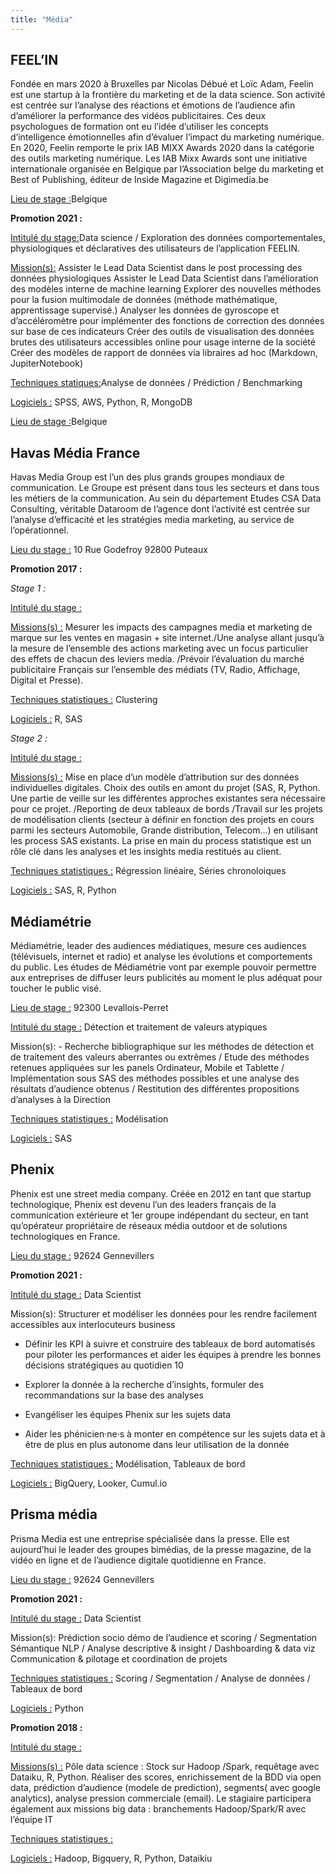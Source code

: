 ---
title: "Média"
---

## **FEEL'IN**

Fondée en mars 2020 à Bruxelles par Nicolas Débué et Loïc Adam, Feelin est une startup à la frontière du marketing et de la data science. Son activité est centrée sur l'analyse des réactions et émotions de l'audience afin d'améliorer la performance des vidéos publicitaires. Ces deux psychologues de formation ont eu l'idée d'utiliser les concepts d'intelligence émotionnelles afin d'évaluer l'impact du marketing numérique. En 2020, Feelin remporte le prix IAB MIXX Awards 2020 dans la catégorie des outils marketing numérique. Les IAB Mixx Awards sont une initiative internationale organisée en Belgique par l'Association belge du marketing et Best of Publishing, éditeur de Inside Magazine et Digimedia.be

[Lieu de stage :]{.underline}Belgique

**Promotion 2021 :**

[Intitulé du stage:]{.underline}Data science / Exploration des données comportementales, physiologiques et déclaratives des utilisateurs de l'application FEELIN.

[Mission(s):]{.underline} Assister le Lead Data Scientist dans le post processing des données physiologiques Assister le Lead Data Scientist dans l'amélioration des modèles interne de machine learning Explorer des nouvelles méthodes pour la fusion multimodale de données (méthode mathématique, apprentissage supervisé.) Analyser les données de gyroscope et d'accéléromètre pour implémenter des fonctions de correction des données sur base de ces indicateurs Créer des outils de visualisation des données brutes des utilisateurs accessibles online pour usage interne de la société Créer des modèles de rapport de données via libraires ad hoc (Markdown, JupiterNotebook)

[Techniques statiques:]{.underline}Analyse de données / Prédiction / Benchmarking

[Logiciels :]{.underline} SPSS, AWS, Python, R, MongoDB

[Lieu de stage :]{.underline}Belgique

## **Havas Média France**

Havas Media Group est l'un des plus grands groupes mondiaux de communication. Le Groupe est présent dans tous les secteurs et dans tous les métiers de la communication. Au sein du département Etudes CSA Data Consulting, véritable Dataroom de l'agence dont l'activité est centrée sur l'analyse d'efficacité et les stratégies media marketing, au service de l'opérationnel.

[Lieu du stage :]{.underline} 10 Rue Godefroy 92800 Puteaux

**Promotion 2017 :**

*Stage 1 :*

[Intitulé du stage :]{.underline}

[Missions(s) :]{.underline} Mesurer les impacts des campagnes media et marketing de marque sur les ventes en magasin + site internet./Une analyse allant jusqu'à la mesure de l'ensemble des actions marketing avec un focus particulier des effets de chacun des leviers media. /Prévoir l'évaluation du marché publicitaire Français sur l'ensemble des médiats (TV, Radio, Affichage, Digital et Presse).

[Techniques statistiques :]{.underline} Clustering

[Logiciels :]{.underline} R, SAS

*Stage 2 :*

[Intitulé du stage :]{.underline}

[Missions(s) :]{.underline} Mise en place d'un modèle d'attribution sur des données individuelles digitales. Choix des outils en amont du projet (SAS, R, Python. Une partie de veille sur les différentes approches existantes sera nécessaire pour ce projet. /Reporting de deux tableaux de bords /Travail sur les projets de modélisation clients (secteur à définir en fonction des projets en cours parmi les secteurs Automobile, Grande distribution, Telecom...) en utilisant les process SAS existants. La prise en main du process statistique est un rôle clé dans les analyses et les insights media restitués au client.

[Techniques statistiques :]{.underline} Régression linéaire, Séries chronoloiques

[Logiciels :]{.underline} SAS, R, Python

## **Médiamétrie**

Médiamétrie, leader des audiences médiatiques, mesure ces audiences (télévisuels, internet et radio) et analyse les évolutions et comportements du public. Les études de Médiamétrie vont par exemple pouvoir permettre aux entreprises de diffuser leurs publicités au moment le plus adéquat pour toucher le public visé.

[Lieu de stage :]{.underline} 92300 Levallois-Perret

[Intitulé du stage :]{.underline} Détection et traitement de valeurs atypiques

Mission(s): - Recherche bibliographique sur les méthodes de détection et de traitement des valeurs aberrantes ou extrêmes / Etude des méthodes retenues appliquées sur les panels Ordinateur, Mobile et Tablette / Implémentation sous SAS des méthodes possibles et une analyse des résultats d'audience obtenus / Restitution des différentes propositions d'analyses à la Direction

[Techniques statistiques :]{.underline} Modélisation

[Logiciels :]{.underline} SAS

## **Phenix**

Phenix est une street media company. Créée en 2012 en tant que startup technologique, Phenix est devenu l'un des leaders français de la communication extérieure et 1er groupe indépendant du secteur, en tant qu'opérateur propriétaire de réseaux média outdoor et de solutions technologiques en France.

[Lieu du stage :]{.underline} 92624 Gennevillers

**Promotion 2021 :**

[Intitulé du stage :]{.underline} Data Scientist

Mission(s): Structurer et modéliser les données pour les rendre facilement accessibles aux interlocuteurs business

-   Définir les KPI à suivre et construire des tableaux de bord automatisés pour piloter les performances et aider les équipes à prendre les bonnes décisions stratégiques au quotidien 10

-   Explorer la donnée à la recherche d'insights, formuler des recommandations sur la base des analyses

-   Evangéliser les équipes Phenix sur les sujets data

-   Aider les phénicien·ne·s à monter en compétence sur les sujets data et à être de plus en plus autonome dans leur utilisation de la donnée

[Techniques statistiques :]{.underline} Modélisation, Tableaux de bord

[Logiciels :]{.underline} BigQuery, Looker, Cumul.io

## **Prisma média**

Prisma Media est une entreprise spécialisée dans la presse. Elle est aujourd'hui le leader des groupes bimédias, de la presse magazine, de la vidéo en ligne et de l'audience digitale quotidienne en France.

[Lieu du stage :]{.underline} 92624 Gennevillers

**Promotion 2021 :**

[Intitulé du stage :]{.underline} Data Scientist

Mission(s): Prédiction socio démo de l'audience et scoring / Segmentation Sémantique NLP / Analyse descriptive & insight / Dashboarding & data viz Communication & pilotage et coordination de projets

[Techniques statistiques :]{.underline} Scoring / Segmentation / Analyse de données / Tableaux de bord

[Logiciels :]{.underline} Python

**Promotion 2018 :**

[Intitulé du stage :]{.underline}

[Missions(s) :]{.underline} Pôle data science : Stock sur Hadoop /Spark, requêtage avec Dataiku, R, Python. Réaliser des scores, enrichissement de la BDD via open data, prédiction d'audience (modele de prediction), segments( avec google analytics), analyse pression commerciale (email). Le stagiaire participera également aux missions big data : branchements Hadoop/Spark/R avec l'équipe IT

[Techniques statistiques :]{.underline}

[Logiciels :]{.underline} Hadoop, Bigquery, R, Python, Dataikiu

